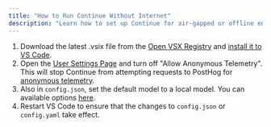 ```yaml
---
title: "How to Run Continue Without Internet"
description: "Learn how to set up Continue for air-gapped or offline environments using local models, including steps to disable telemetry and configure local model providers"
---
```


1. Download the latest .vsix file from the [Open VSX Registry](https://open-vsx.org/extension/Continue/continue) and [install it to VS Code](https://code.visualstudio.com/docs/editor/extension-marketplace#_install-from-a-vsix).
2. Open the [User Settings Page](/customize/settings) and turn off "Allow Anonymous Telemetry". This will stop Continue from attempting requests to PostHog for [anonymous telemetry](/customize/telemetry).
3. Also in `config.json`, set the default model to a local model. You can available options [here](/customization/models#openai).
4. Restart VS Code to ensure that the changes to `config.json` or `config.yaml` take effect.
